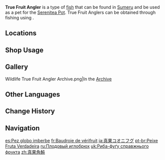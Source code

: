 {{About|the fish|the [[furnishing]]|Ornamental True Fruit Angler}}
{{Item Infobox
|id           = 131023
|image        = Item True Fruit Angler.png
|type         = Fish
|invCategory  = Materials
|lbFamily     = Fish
|lbGroup      = Anglers
|lbType       = Wildlife
|bait         = Sugardew Bait
|location     = Multiple locations
|quality      = 3
|description  = A medium-sized, round fish with horn-like cartilage that is used to dig underwater burrows, build shelters and drive away creatures that try to harm it.<br>Specimens with a greenish tint are the common species in this lineage. They look like an unripe fruit on a tree branch, hence the nickname "True Fruit."<br>However, there are very few bones in this fish. The meat is fatty and rich, but if it's not handled properly, or you remove its gallbladder too late, the fish's meat will be as sour as unripe fruit. Therefore, "making this fish delicious" has become the standard by which all chefs are measured.
|source1      = [[Fishing]]
}}
'''True Fruit Angler''' is a type of [[fish]] that can be found in [[Sumeru]] and be used as a pet for the [[Serenitea Pot]]. True Fruit Anglers can be obtained through fishing using {{Item|Sugardew Bait|20}}.

==Locations==
{{Main|Fishing Points}}
{{Fishing Points by Category Table|fish=1}}

==Shop Usage==
{{Shop Usage}}

==Gallery==
<gallery>
Wildlife True Fruit Angler Archive.png|In the [[Archive]]
</gallery>

==Other Languages==
{{Other Languages
|default_hidden = 1
|en      = True Fruit Angler
|zhs     = 真果角鲀
|zhs_rm  = Zhēn Guǒ Jiǎotún
|zht     = 真果角魨
|zht_rm  = Zhēn Guǒ Jiǎotún
|ja      = 真果コオニフグ
|ja_rm   = Shinka Kooni Fugu
|ko      = 과실 뿔복어
|ko_rm   = Gwasil Ppulbok'eo
|es      = Pez globo imberbe
|fr      = Baudroie de vérifruit
|ru      = Плодовый иглобрюх
|th      = True Fruit Angler
|vi      = Cá Nóc Trái Cây
|de      = Echtfrucht-Hornkugelfisch
|de_tl   = True Fruit Horn Pufferfish
|id      = True Fruit Angler
|pt      = Peixe Fruta Verdadeira
|tr      = Gerçek Meyve Balığı
|tr_tl   = True Fruit Fish
|it      = Pesce palla immaturo
}}

==Change History==
{{Change History|3.0}}

==Navigation==
{{Material Navbox|type=Fishing Materials|state=collapsed}}
{{Wildlife Navbox}}

[[es:Pez globo imberbe]]
[[fr:Baudroie de vérifruit]]
[[ja:真果コオニフグ]]
[[pt-br:Peixe Fruta Verdadeira]]
[[ru:Плодовый иглобрюх]]
[[uk:Риба-фуґу справжнього фрукта]]
[[zh:真果角魨]]
